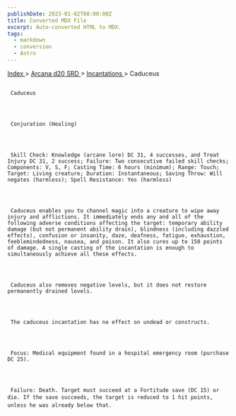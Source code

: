 ```yaml
---
publishDate: 2023-01-02T00:00:00Z
title: Converted MDX File
excerpt: Auto-converted HTML to MDX.
tags:
  - markdown
  - conversion
  - Astro
---
```


[
Index
](-index) >
[
Arcana d20 SRD
](arcana-d20-srd-index) >
[
Incantations
](arcana-d20-srd-incantations-index) > Caduceus

##

     Caduceus




     Conjuration (Healing)




     Skill Check: Knowledge (arcane lore) DC 31, 4 successes, and Treat Injury DC 31, 2 success; Failure: Two consecutive failed skill checks; Components: V, S, F; Casting Time: 6 hours (minimum); Range: Touch; Target: Living creature; Duration: Instantaneous; Saving Throw: Will negates (harmless); Spell Resistance: Yes (harmless)




     Caduceus enables you to channel magic into a creature to wipe away injury and afflictions. It immediately ends any and all of the following adverse conditions affecting the target: temporary ability damage (but not permanent ability drain), blindness (including dazzled effects), confusion or insanity, daze, deafness, fatigue, exhaustion, feeblemindedness, nausea, and poison. It also cures up to 150 points of damage. A single casting of the incantation is enough to simultaneously achieve all these effects.




     Caduceus also removes negative levels, but it does not restore permanently drained levels.




     The caduceus incantation has no effect on undead or constructs.




     Focus: Medical equipment found in a hospital emergency room (purchase DC 25).




     Failure: Death. Target must succeed at a Fortitude save (DC 15) or die. If the save succeeds, the target is reduced to 1 hit points, unless he was already below that.
